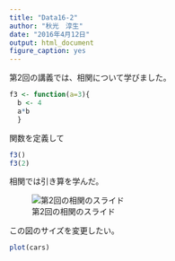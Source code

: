 ```yaml
---
title: "Data16-2"
author: "秋光　淳生"
date: "2016年4月12日"
output: html_document
figure_caption: yes
---
```


第2回の講義では、相関について学びました。


```r
f3 <- function(a=3){ 
  b <- 4
  a*b
  }
```
関数を定義して
```r
f3()
f3(2)
```

相関では引き算を学んだ。

![第2回の相関のスライド](d2-4.jpg "図")

この図のサイズを変更したい。

```r
plot(cars)
```

